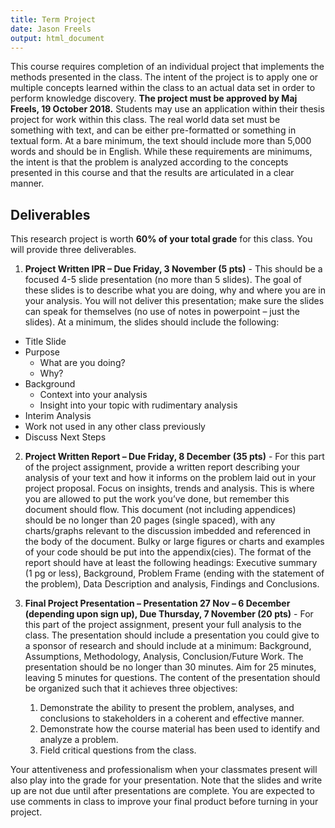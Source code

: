 ```yaml
---
title: Term Project
date: Jason Freels
output: html_document
---
```


This course requires completion of an individual project that implements the methods presented in the class.  The intent of the project is to apply one or multiple concepts learned within the class to an actual data set in order to perform knowledge discovery.  __The project must be approved by Maj Freels, 19 October 2018.__  Students may use an application within their thesis project for work within this class.  The real world data set must be something with text, and can be either pre-formatted or something in textual form.  At a bare minimum, the text should include more than 5,000 words and should be in English.  While these requirements are minimums, the intent is that the problem is analyzed according to the concepts presented in this course and that the results are articulated in a clear manner. 
 
## Deliverables

This research project is worth __60% of your total grade__ for this class.  You will provide three deliverables.

1. __Project Written IPR – Due Friday, 3 November (5 pts)__ -   This should be a focused 4-5 slide presentation (no more than 5 slides).  The goal of these slides is to describe what you are doing, why and where you are in your analysis.  You will not deliver this presentation; make sure the slides can speak for themselves (no use of notes in powerpoint – just the slides).  At a minimum, the slides should include the following:

- Title Slide
- Purpose 
    - What are you doing?
    -	Why?
-	Background
    -	Context into your analysis
    - Insight into your topic with rudimentary analysis
-	Interim Analysis
   -	Work not used in any other class previously
-	Discuss Next Steps

2. __Project Written Report – Due Friday, 8 December (35 pts)__ - For this part of the project assignment, provide a written report describing your analysis of your text and how it informs on the problem laid out in your project proposal.  Focus on insights, trends and analysis. This is where you are allowed to put the work you’ve done, but remember this document should flow.    This document (not including appendices) should be no longer than 20 pages (single spaced), with any charts/graphs relevant to the discussion imbedded and referenced in the body of the document.  Bulky or large figures or charts and examples of your code should be put into the appendix(cies).  The format of the report should have at least the following headings: Executive summary (1 pg or less), Background, Problem Frame (ending with the statement of the problem), Data Description and analysis, Findings and Conclusions.

3.	__Final Project Presentation – Presentation 27 Nov – 6 December (depending upon sign up), Due Thursday, 7 November (20 pts)__ - For this part of the project assignment, present your full analysis to the class.  The presentation should include a presentation you could give to a sponsor of research and should include at a minimum: Background, Assumptions, Methodology, Analysis, Conclusion/Future Work.  The presentation should be no longer than 30 minutes.  Aim for 25 minutes, leaving 5 minutes for questions.  The content of the presentation should be organized such that it achieves three objectives: 

    1. Demonstrate the ability to present the problem, analyses, and conclusions to stakeholders in a coherent and effective manner. 
    2. Demonstrate how the course material has been used to identify and analyze a problem. 
    3. Field critical questions from the class.  
    
Your attentiveness and professionalism when your classmates present will also play into the grade for your presentation.  Note that the slides and write up are not due until after presentations are complete.  You are expected to use comments in class to improve your final product before turning in your project.